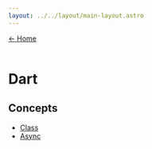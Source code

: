 ---
layout: ../../layout/main-layout.astro
---

<a href="/">← Home </a> <br /> <br />

# Dart

## Concepts
- [Class](./dart/class)
- [Async](./dart/async)
